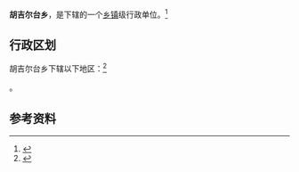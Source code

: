 {{中国乡级行政区|65/40/28/208/000}}

'''胡吉尔台乡'''，是{{PRC admin/fullname|65/40/28/208/000|3}}下辖的一个[[乡镇|乡镇]]级行政单位。<ref>{{PRC admin/ref sgc|{{PRC admin/parent|65/40/28/208/000}}}}</ref>

== 行政区划 ==

胡吉尔台乡下辖以下地区：<ref>{{PRC admin/ref sgc|65/40/28/208/000}}</ref>

{{PRC admin/children|65/40/28/208/000}}。

== 参考资料 ==

{{reflist}}

{{行政区划小作品}}
{{PRC admin/navcat|65/40/28/208/000}}